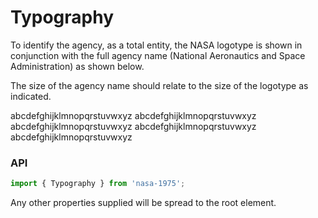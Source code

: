
<Meta title="Typography" component={Typography} />

# Typography

To identify the agency, as a total entity, the NASA logotype is shown in conjunction with the full
agency name (National Aeronautics and Space Administration) as shown below.

The size of the agency name should relate to the size of the logotype as indicated.

<Preview>
    <Story name="Overview">
        <div>
            <Typography tag="h2">abcdefghijklmnopqrstuvwxyz</Typography>
            <Typography tag="h2" weight="medium">
                abcdefghijklmnopqrstuvwxyz
            </Typography>
            <Typography tag="h2" weight="medium" theme="light">
                abcdefghijklmnopqrstuvwxyz
            </Typography>
            <Typography tag="h2" size="xl" weight="medium">
                abcdefghijklmnopqrstuvwxyz
            </Typography>
            <Typography tag="h2" size="sm" weight="medium">
                abcdefghijklmnopqrstuvwxyz
            </Typography>
        </div>
    </Story>
</Preview>

### API

```javascript
import { Typography } from 'nasa-1975';
```

<Props of={Typography} />

Any other properties supplied will be spread to the root element.
